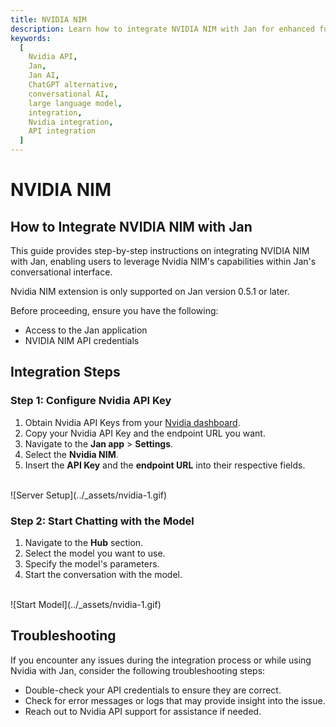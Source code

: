 ```yaml
---
title: NVIDIA NIM
description: Learn how to integrate NVIDIA NIM with Jan for enhanced functionality.
keywords:
  [
    Nvidia API,
    Jan,
    Jan AI,
    ChatGPT alternative,
    conversational AI,
    large language model,
    integration,
    Nvidia integration,
    API integration
  ]
---
```



# NVIDIA NIM

## How to Integrate NVIDIA NIM with Jan

This guide provides step-by-step instructions on integrating NVIDIA NIM with Jan, enabling users to leverage Nvidia NIM's capabilities within Jan's conversational interface.

<Callout type='info'>
  Nvidia NIM extension is only supported on Jan version 0.5.1 or later.
</Callout>

Before proceeding, ensure you have the following:
- Access to the Jan application
- NVIDIA NIM API credentials

## Integration Steps
### Step 1: Configure Nvidia API Key
1. Obtain Nvidia API Keys from your [Nvidia dashboard](https://org.ngc.nvidia.com/setup/personal-keys).
2. Copy your Nvidia API Key and the endpoint URL you want.
3. Navigate to the **Jan app** > **Settings**.
4. Select the **Nvidia NIM**.
5. Insert the **API Key** and the **endpoint URL** into their respective fields.
<br/>
![Server Setup](../_assets/nvidia-1.gif)


### Step 2: Start Chatting with the Model

1. Navigate to the **Hub** section.
2. Select the model you want to use.
3. Specify the model's parameters.
4. Start the conversation with the model.
<br/>
![Start Model](../_assets/nvidia-1.gif)

</Steps>

## Troubleshooting

If you encounter any issues during the integration process or while using Nvidia with Jan, consider the following troubleshooting steps:

- Double-check your API credentials to ensure they are correct.
- Check for error messages or logs that may provide insight into the issue.
- Reach out to Nvidia API support for assistance if needed.